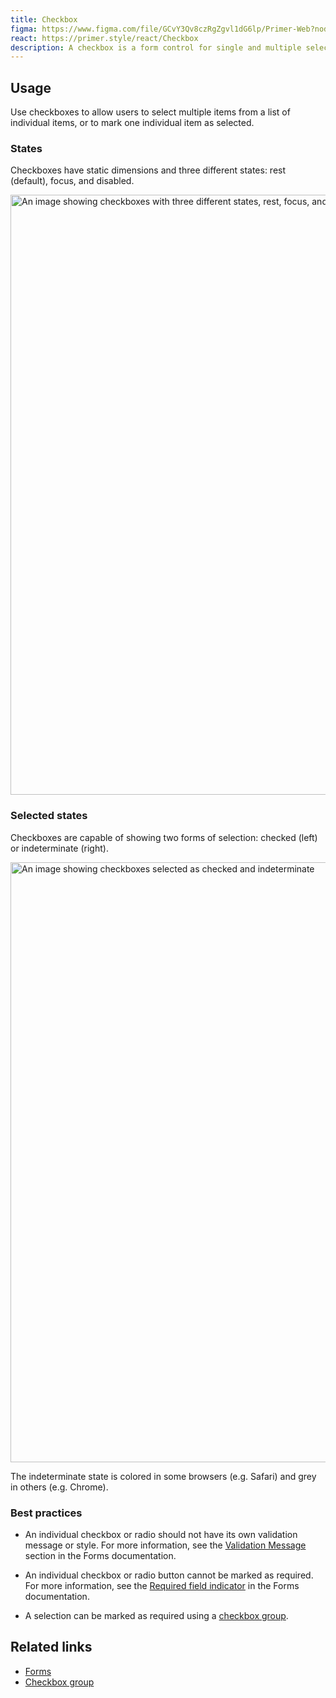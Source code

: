 ```yaml
---
title: Checkbox
figma: https://www.figma.com/file/GCvY3Qv8czRgZgvl1dG6lp/Primer-Web?node-id=15341%3A47574
react: https://primer.style/react/Checkbox
description: A checkbox is a form control for single and multiple selections.
---
```


## Usage

Use checkboxes to allow users to select multiple items from a list of individual items, or to mark one individual item as selected.

### States

Checkboxes have static dimensions and three different states: rest (default), focus, and disabled.

<img
  width="960"
  alt="An image showing checkboxes with three different states, rest, focus, and disabled."
  src="https://user-images.githubusercontent.com/586552/204882576-5b698ce7-c471-4f4e-9f33-c861842f5743.png"
/>

### Selected states

Checkboxes are capable of showing two forms of selection: checked (left) or indeterminate (right).

<img
  width="960"
  alt="An image showing checkboxes selected as checked and indeterminate"
  src="https://user-images.githubusercontent.com/586552/204883614-01743d25-1f7d-4261-b59d-8dd7ceaf29d3.png"
/>
<Caption>The indeterminate state is colored in some browsers (e.g. Safari) and grey in others (e.g. Chrome).</Caption>


### Best practices

- An individual checkbox or radio should not have its own validation message or style. For more information, see the [Validation Message](../ui-patterns/forms#validation) section in the Forms documentation.

- An individual checkbox or radio button cannot be marked as required. For more information, see the [Required field indicator](../ui-patterns/forms/#required-field-indicator) in the Forms documentation.

- A selection can be marked as required using a [checkbox group](/design/components/checkbox-group).

## Related links

- [Forms](../ui-patterns/forms)
- [Checkbox group](/components/checkbox-group)
